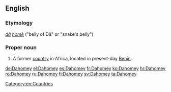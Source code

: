 ==English==
{{wikipedia}}

===Etymology===
{{etyl|fon|en}} ''[[dã]] [[homè]]'' ("belly of Dã" or "snake's belly")

===Proper noun===
{{en-proper noun}}

# {{context|historical|lang=en}} A former [[country]] in Africa, located in present-day [[Benin]].

[[Category:en:Countries]]

[[de:Dahomey]]
[[el:Dahomey]]
[[es:Dahomey]]
[[fr:Dahomey]]
[[ko:Dahomey]]
[[hr:Dahomey]]
[[ro:Dahomey]]
[[ru:Dahomey]]
[[fi:Dahomey]]
[[sv:Dahomey]]
[[ta:Dahomey]]